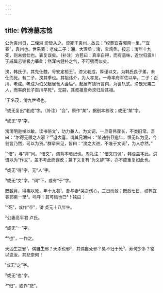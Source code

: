 ```yaml
---
---
---
```

title: 韩滂墓志铭
---







公为袁州日，二侄湘 滂皆从之。滂死于袁州，故云：“权葬宜春郭南一里。”“宜春”，袁州也。世系表：老成二子：湘，大理丞；滂，宝鸡丞。按志：滂年十九死，则未尝仕也。表复误矣。〔补注〕方苞曰：真率自得，而有意味，近世归震川于戚属志铭极力摹此；然浑古健朴之气，不可强而似矣。

滂，韩氏子。其先仕魏，号安定桓王¹。滂父老成，厚谨以文，为韩氏良子弟，未仕而死。有二子，滂其季也。其祖讳介，为人孝友，一命率府军佐以卒。二子：百川、老成。老成为伯父起居舍人会后²。起居有德行言词，为世轨式。滂既兄弟二人，而率府长子百川早死³，无嗣，其叔祖愈命滂归后其祖。

¹王名茂，滂九世祖也。

²或无复出“老成”字。〔补注〕“会”，原作“某”，据别本校改；或无“某”字。

³或无“早”字。

滂清明逊悌以敏，读书倍文¹，功力兼人。为文词，一旦奇伟骤长，不类旧常。吾曰：“尔得无假之人邪？”²退大喜，谓其兄湘曰：“某违翁且逾年，惧无以为见，今翁言乃然，可以为贺。”群辈来见，皆曰：“滂之大进，不唯于文词³，为人亦然。”

¹“倍”，与“背”同。“倍文”，谓背本暗记也。周礼注：“倍文曰讽”，韩语盖本此。洪谱以为“作文”，盖不考此而误改；兼下文复有“为文辞”字，亦不应重复如此也。

²或无“得”字，无“人”字。

³或无“文”字。“词”下，或有“于”字。

既数月，得疾以死，年十九矣¹。吾与妻²哭之伤心，三日而敛；既敛七日，权葬宜春郭南一里³。呜呼！其可惜也已⁴！铭曰：

¹“死”，或作“卒”，滂 贞元十八年生。

²公妻高平君 卢氏。

³或无“一”字。

⁴“也”，一作之。

天固生之邪¹，偶自生邪？天杀也邪²，其偶自死邪？莫不归于死³，寿何少多？铭以送汝，其悲奈何！

¹或无“之”字。

²或无“也”字。

³“归”，或作“悲”。